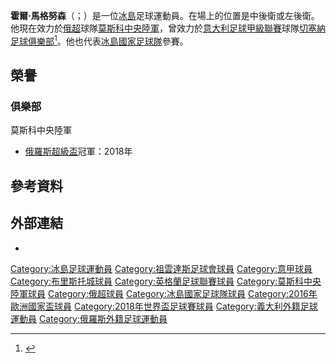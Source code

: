 {{noteTA|G1=football|G2=UEFA|G3=意甲|G4=FAcup
|1=zh-hans:马格努松;zh-hk:麥拿臣;zh-tw:馬格努森}}
{{icelandic name|Hörður|male}}
{{Infobox football biography
 | name                = 霍爾·馬格努森<br>Hörður Magnússon
 | image               = Iceland national football team World Cup 2018 (cropped) Magnússon.jpg
 | image_size          =
 | caption             = 2018年的霍爾
 | fullname            = Hörður Björgvin Magnússon<ref>{{cite web |url=https://www.efl.com/siteassets/efl-documents/efl-professional-retain-list--free-transfers---2017-18.pdf |title=Club list of registered players: As at 19th May 2018: Bristol City |publisher=English Football League |page=9 |accessdate=16 June 2018}}</ref>
 | birth_date          = {{Birth date and age|1993|2|11|df=y}}<ref name=FIFA>{{cite web |url=https://tournament.fifadata.com/documents/FWC/2018/pdf/FWC_2018_SQUADLISTS.PDF |title=2018 FIFA World Cup Russia: List of players: Iceland |publisher=FIFA |page=13 |date=16 June 2018 |accessdate=16 June 2018}}</ref>
 | birth_place         = {{flagicon|Iceland}} [[冰島|冰島]][[雷克雅維克|雷克雅維克]]
 | height              = 1.90 m<ref name=FIFA />
 | position            = [[中後衛|中後衛]], [[左後衛|左後衛]]
 | currentclub         = [[莫斯科中央陆军足球俱乐部|莫斯科中央陆军]]
 | clubnumber          = 23
 | youthyears1         = 1998–2010 | youthclubs1 = [[弗拉姆足球俱樂部|弗拉姆]]
 | youthyears2         = 2011–2013 | youthclubs2 = [[尤文图斯足球俱乐部|尤文图斯]]
 | years1              = 2009–2010 | clubs1 = [[弗拉姆足球俱樂部|弗拉姆]]   | caps1 =  6 | goals1 = 0
 | years2              = 2011–2016 | clubs2 = [[尤文图斯足球俱乐部|尤文图斯]]         | caps2 =  0 | goals2 = 0
 | years3              = 2013–2014 | clubs3 = → [[斯佩齊亞足球俱樂部|斯佩齊亞]] (loan)  | caps3 = 20 | goals3 = 0
 | years4              = 2014–2016 | clubs4 = → [[切塞纳足球俱乐部|切塞纳]] (loan)    | caps4 = 39 | goals4 = 1
 | years5              = 2016–2018 | clubs5 = [[布里斯托尔城足球俱乐部|布里斯托城]] | caps5 = 52 | goals5 = 1
 | years6              = 2018–     | clubs6 = [[莫斯科中央陆军足球俱乐部|莫斯科中央陆军]]    | caps6 = 72 | goals6 = 5
 | nationalyears1      = 2009      | nationalteam1 = 冰島U17 | nationalcaps1 =  7 | nationalgoals1 = 0
 | nationalyears2      = 2009–2011 | nationalteam2 = 冰島U19 | nationalcaps2 = 16 | nationalgoals2 = 2
 | nationalyears3      = 2012–2014 | nationalteam3 = [[冰島21歲以下國家足球隊|冰島U21]] | nationalcaps3 = 14 | nationalgoals3 = 0
 | nationalyears4      = 2014–     | nationalteam4 = [[冰島國家足球隊|冰島]]          | nationalcaps4 = 36 | nationalgoals4 = 2
 | club-update         = 2021年4月4日
 | nationalteam-update = 2021年3月31日
}}
'''霍爾·馬格努森'''（{{lang-is|Hörður Björgvin Magnússon}}；{{bd|1993年|2月11日}}）是一位[[冰島|冰島]]足球運動員。在場上的位置是中後衛或左後衛。他現在效力於[[俄超|俄超]]球隊[[莫斯科中央陸軍足球會|莫斯科中央陸軍]]，曾效力於[[意大利足球甲級聯賽|意大利足球甲級聯賽]]球隊[[切塞納足球俱樂部|切塞納足球俱樂部]]<ref>[http://www.juventus.com/wps/portal/juve/it/news-gallery/!ut/p/b1/vZLLcqMwEEW_xR_gSMLgx1IYLJ6yhYFgNhQ2WMEgRIyffH2Smdlmspma7lVX3brnLBqkIAFpm98qnl8q2ebN151OMwYhWegIwzkJFGivlvrG8dSJz2bgFSTWoX4YEnMDGxgNXFnFS0POM3yO3LOweS0t7ahOuNZalvJe5lNZXG8iQxpzH1RkvBuvFNGwdXJ10-OGp5DJvhpYZweSrD1spr5Yamhw1POBXUv6tij5ytYD8iW7-5SD3wyGP7unvyJ_adh9BmbfdkwRCEEC1Wx7enb2UA_BCT680HB8akqETOT3cAhpJOCWBpSaKkTn2KZh7PqwV_z6OWyptyniINKxUZt92P0A9LX_DYT_HOiA9H4QL9XlpS3vPYitQz_78z6sH95gY-0VZ10RpoeGh-zLpJmdFl1ukWtZXCMNs6Vb3bv3yGNCdhrfR4bi4YlLjDCL8UJsldcj0aKiRX6BxsrY5zvybNT0QdRdks2Ftb-PRoBaUpSgEzdveqS_V8WjD5pgBMw!/?1dmy&urile=wcm%3apath%3a/wps/wcm/connect/JUVECOM-IT/news/Magnusson+in+prestito+al+Cesena ] {{webarchive|url=https://web.archive.org/web/20141110194439/http://www.juventus.com/wps/portal/juve/it/news-gallery/!ut/p/b1/vZLLcqMwEEW_xR_gSMLgx1IYLJ6yhYFgNhQ2WMEgRIyffH2Smdlmspma7lVX3brnLBqkIAFpm98qnl8q2ebN151OMwYhWegIwzkJFGivlvrG8dSJz2bgFSTWoX4YEnMDGxgNXFnFS0POM3yO3LOweS0t7ahOuNZalvJe5lNZXG8iQxpzH1RkvBuvFNGwdXJ10-OGp5DJvhpYZweSrD1spr5Yamhw1POBXUv6tij5ytYD8iW7-5SD3wyGP7unvyJ_adh9BmbfdkwRCEEC1Wx7enb2UA_BCT680HB8akqETOT3cAhpJOCWBpSaKkTn2KZh7PqwV_z6OWyptyniINKxUZt92P0A9LX_DYT_HOiA9H4QL9XlpS3vPYitQz_78z6sH95gY-0VZ10RpoeGh-zLpJmdFl1ukWtZXCMNs6Vb3bv3yGNCdhrfR4bi4YlLjDCL8UJsldcj0aKiRX6BxsrY5zvybNT0QdRdks2Ftb-PRoBaUpSgEzdveqS_V8WjD5pgBMw!/?1dmy&urile=wcm%3Apath%3A%2Fwps%2Fwcm%2Fconnect%2FJUVECOM-IT%2Fnews%2FMagnusson+in+prestito+al+Cesena |date=2014-11-10 }}</ref>。他也代表[[冰島國家足球隊|冰島國家足球隊]]參賽。

== 榮譽 ==
=== 俱樂部 ===
;{{flagicon|RUS}} 莫斯科中央陸軍
* [[俄羅斯超級盃|俄羅斯超級盃]]冠軍：2018年

==參考資料==
{{Reflist}}

==外部連結==
*{{Soccerway}}

{{2016年歐洲國家盃冰島參賽名單}}
{{2018年世界盃足球賽冰島參賽名單}}

{{DEFAULTSORT:Magnússon, Hörður Björgvin}}
[[Category:冰島足球運動員|Category:冰島足球運動員]]
[[Category:祖雲達斯足球會球員|Category:祖雲達斯足球會球員]]
[[Category:意甲球員|Category:意甲球員]]
[[Category:布里斯托城球員|Category:布里斯托城球員]]
[[Category:英格蘭足球聯賽球員|Category:英格蘭足球聯賽球員]]
[[Category:莫斯科中央陸軍球員|Category:莫斯科中央陸軍球員]]
[[Category:俄超球員|Category:俄超球員]]
[[Category:冰島國家足球隊球員|Category:冰島國家足球隊球員]]
[[Category:2016年歐洲國家盃球員|Category:2016年歐洲國家盃球員]]
[[Category:2018年世界盃足球賽球員|Category:2018年世界盃足球賽球員]]
[[Category:義大利外籍足球運動員|Category:義大利外籍足球運動員]]
[[Category:俄羅斯外籍足球運動員|Category:俄羅斯外籍足球運動員]]